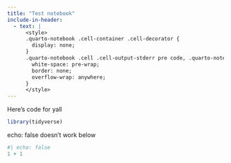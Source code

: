 ```yaml
---
title: "Test notebook"
include-in-header:
  - text: |
      <style>
      .quarto-notebook .cell-container .cell-decorator {
        display: none;
      }
      .quarto-notebook .cell .cell-output-stderr pre code, .quarto-notebook .cell .cell-output-stdout pre code {
        white-space: pre-wrap;
        border: none;
        overflow-wrap: anywhere;
      }
      </style>
---
```


Here's code for yall

```r
library(tidyverse)
```

echo: false doesn't work below

```r
#| echo: false
1 + 1
```

